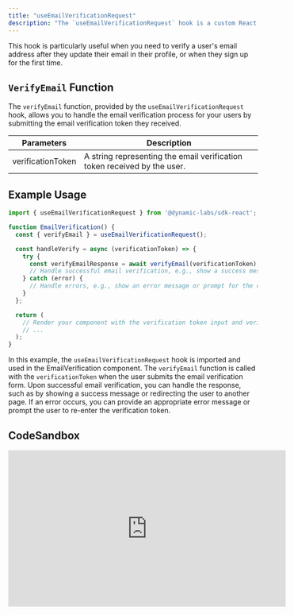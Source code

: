 ```yaml
---
title: "useEmailVerificationRequest"
description: "The `useEmailVerificationRequest` hook is a custom React hook that simplifies the email verification process in your application. It provides an easy-to-use interface for developers to handle email verification and securely update user profiles. The hook returns a `verifyEmail` function that can be used to finalize the email verification process."
---
```


This hook is particularly useful when you need to verify a user's email address after they update their email in their profile, or when they sign up for the first time.

## `VerifyEmail` Function

The `verifyEmail` function, provided by the `useEmailVerificationRequest` hook, allows you to handle the email verification process for your users by submitting the email verification token they received.

| Parameters        | Description                                                              |
| ----------------- | ------------------------------------------------------------------------ |
| verificationToken | A string representing the email verification token received by the user. |

## Example Usage

```typescript TypeScript
import { useEmailVerificationRequest } from '@dynamic-labs/sdk-react';

function EmailVerification() {
  const { verifyEmail } = useEmailVerificationRequest();

  const handleVerify = async (verificationToken) => {
    try {
      const verifyEmailResponse = await verifyEmail(verificationToken);
      // Handle successful email verification, e.g., show a success message or redirect
    } catch (error) {
      // Handle errors, e.g., show an error message or prompt for the correct token
    }
  };

  return (
    // Render your component with the verification token input and verify button
    // ...
  );
}
```

In this example, the `useEmailVerificationRequest` hook is imported and used in the EmailVerification component. The `verifyEmail` function is called with the `verificationToken` when the user submits the email verification form. Upon successful email verification, you can handle the response, such as by showing a success message or redirecting the user to another page. If an error occurs, you can provide an appropriate error message or prompt the user to re-enter the verification token.

## CodeSandbox

<iframe
  width="560"
  height="315"
  src="https://codesandbox.io/embed/smoosh-smoke-lsob1y?fontsize=14&hidenavigation=1&theme=dark"
  title="YouTube video player"
  frameborder="0"
  allow="accelerometer; autoplay; clipboard-write; encrypted-media; gyroscope; picture-in-picture"
  allowfullscreen
></iframe>
